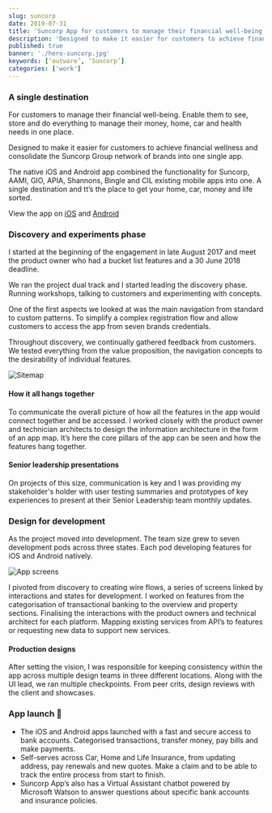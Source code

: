 ```yaml
---
slug: suncorp
date: 2019-07-31
title: 'Suncorp App for customers to manage their financial well-being. Enable them to see, store and do everything to manage their money, home, car and health needs in one place.'
description: 'Designed to make it easier for customers to achieve financial wellness and consolidate the Suncorp Group network of brands into one single app.'
published: true
banner: './hero-suncorp.jpg'
keywords: [‘outware’, ‘Suncorp’]
categories: ['work']
---
```


### A single destination

For customers to manage their financial well-being. Enable them to see, store and do everything to manage their money, home, car and health needs in one place.

Designed to make it easier for customers to achieve financial wellness and consolidate the Suncorp Group network of brands into one single app.

The native iOS and Android app combined the functionality for Suncorp, AAMI, GIO, APIA, Shannons, Bingle and CIL existing mobile apps into one. A single destination and tt’s the place to get your home, car, money and life sorted.

View the app on [iOS](https://apps.apple.com/au/app/suncorp-app/id1383025759) and [Android](https://play.google.com/store/apps/details?id=au.com.suncorp.marketplace&hl=en_AU&gl=US)

<Vimeo vimeoId="285677207" />

### Discovery and experiments phase

I started at the beginning of the engagement in late August 2017 and meet the product owner who had a bucket list features and a 30 June 2018 deadline.

We ran the project dual track and I started leading the discovery phase. Running workshops, talking to customers and experimenting with concepts.

One of the first aspects we looked at was the main navigation from standard to custom patterns. To simplify a complex registration flow and allow customers to access the app from seven brands credentials.

Throughout discovery, we continually gathered feedback from customers. We tested everything from the value proposition, the navigation concepts to the desirability of individual features.


![Sitemap](./img-small-appmap.jpg)

#### How it all hangs together
To communicate the overall picture of how all the features in the app would connect together and be accessed. I worked closely with the product owner and technician architects to design the information architecture in the form of an app map. It’s here the core pillars of the app can be seen and how the features hang together.
    
#### Senior leadership presentations
On projects of this size, communication is key and I was providing my stakeholder's holder with user testing summaries and prototypes of key experiences to present at their Senior Leadership team monthly updates.

### Design for development
As the project moved into development. The team size grew to seven development pods across three states. Each pod developing features for iOS and Android natively.

![App screens](./img-large-suncorp.jpg)

I pivoted from discovery to creating wire flows, a series of screens linked by interactions and states for development. I worked on features from the categorisation of transactional banking to the overview and property sections. Finalising the interactions  with the product owners and technical architect for each platform. Mapping existing services from API’s to features or requesting new data to support new services.

#### Production designs
After setting the vision, I was responsible for keeping consistency within the app across multiple design teams in three different locations. Along with the UI lead, we ran multiple checkpoints. From peer crits, design reviews with the client and showcases.

### App launch 🚀
- The iOS and Android apps launched with a fast and secure access to bank accounts. Categorised transactions, transfer money, pay bills and make payments.
- Self-serves across Car, Home and Life Insurance, from updating address, pay renewals and new quotes. Make a claim and to be able to track the entire process from start to finish.
- Suncorp App’s also has a Virtual Assistant chatbot powered by Microsoft Watson to answer questions about specific bank accounts and insurance policies.